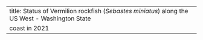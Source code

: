 ---
title: Status of Vermilion rockfish (_Sebastes miniatus_) along the US West - Washington State
  coast in 2021
---